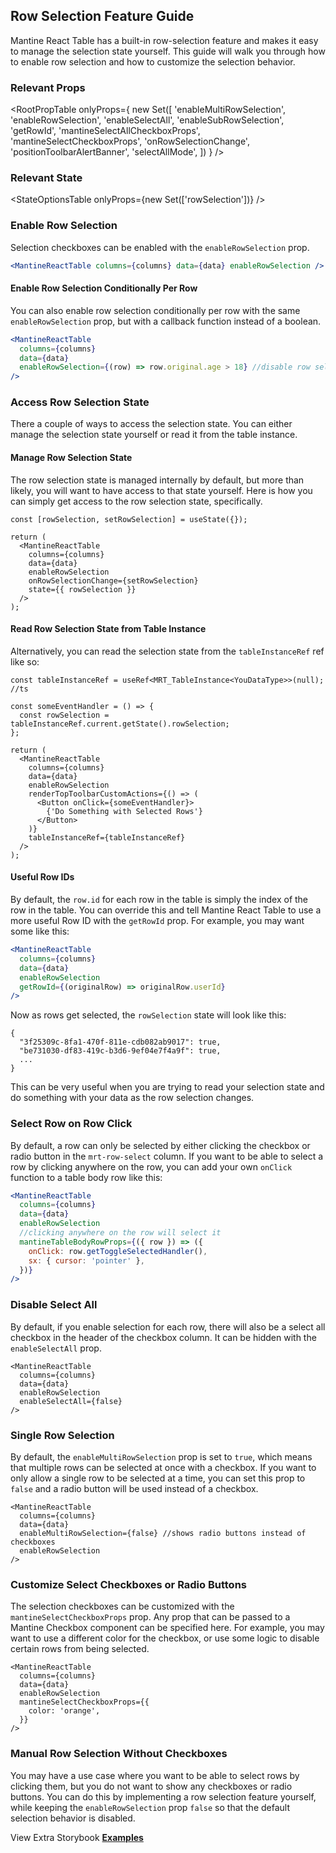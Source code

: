 
<Head>
  <title>Row Selection Feature Guide - Mantine React Table Docs</title>
  <meta
    name="description"
    content="How to add and customize row selection checkboxes in Mantine React Table"
  />
</Head>

## Row Selection Feature Guide

Mantine React Table has a built-in row-selection feature and makes it easy to manage the selection state yourself. This guide will walk you through how to enable row selection and how to customize the selection behavior.

### Relevant Props

<RootPropTable
  onlyProps={
    new Set([
      'enableMultiRowSelection',
      'enableRowSelection',
      'enableSelectAll',
      'enableSubRowSelection',
      'getRowId',
      'mantineSelectAllCheckboxProps',
      'mantineSelectCheckboxProps',
      'onRowSelectionChange',
      'positionToolbarAlertBanner',
      'selectAllMode',
    ])
  }
/>

### Relevant State

<StateOptionsTable onlyProps={new Set(['rowSelection'])} />

### Enable Row Selection

Selection checkboxes can be enabled with the `enableRowSelection` prop.

```jsx
<MantineReactTable columns={columns} data={data} enableRowSelection />
```

#### Enable Row Selection Conditionally Per Row

You can also enable row selection conditionally per row with the same `enableRowSelection` prop, but with a callback function instead of a boolean.

```jsx
<MantineReactTable
  columns={columns}
  data={data}
  enableRowSelection={(row) => row.original.age > 18} //disable row selection for rows with age <= 18
/>
```

### Access Row Selection State

There a couple of ways to access the selection state. You can either manage the selection state yourself or read it from the table instance.

#### Manage Row Selection State

The row selection state is managed internally by default, but more than likely, you will want to have access to that state yourself. Here is how you can simply get access to the row selection state, specifically.

```tsx
const [rowSelection, setRowSelection] = useState({});

return (
  <MantineReactTable
    columns={columns}
    data={data}
    enableRowSelection
    onRowSelectionChange={setRowSelection}
    state={{ rowSelection }}
  />
);
```

#### Read Row Selection State from Table Instance

Alternatively, you can read the selection state from the `tableInstanceRef` ref like so:

```tsx
const tableInstanceRef = useRef<MRT_TableInstance<YouDataType>>(null); //ts

const someEventHandler = () => {
  const rowSelection = tableInstanceRef.current.getState().rowSelection;
};

return (
  <MantineReactTable
    columns={columns}
    data={data}
    enableRowSelection
    renderTopToolbarCustomActions={() => (
      <Button onClick={someEventHandler}>
        {'Do Something with Selected Rows'}
      </Button>
    )}
    tableInstanceRef={tableInstanceRef}
  />
);
```

#### Useful Row IDs

By default, the `row.id` for each row in the table is simply the index of the row in the table. You can override this and tell Mantine React Table to use a more useful Row ID with the `getRowId` prop. For example, you may want some like this:

```jsx
<MantineReactTable
  columns={columns}
  data={data}
  enableRowSelection
  getRowId={(originalRow) => originalRow.userId}
/>
```

Now as rows get selected, the `rowSelection` state will look like this:

```tsx
{
  "3f25309c-8fa1-470f-811e-cdb082ab9017": true,
  "be731030-df83-419c-b3d6-9ef04e7f4a9f": true,
  ...
}
```

This can be very useful when you are trying to read your selection state and do something with your data as the row selection changes.

<EnableExample />

### Select Row on Row Click

By default, a row can only be selected by either clicking the checkbox or radio button in the `mrt-row-select` column. If you want to be able to select a row by clicking anywhere on the row, you can add your own `onClick` function to a table body row like this:

```jsx
<MantineReactTable
  columns={columns}
  data={data}
  enableRowSelection
  //clicking anywhere on the row will select it
  mantineTableBodyRowProps={({ row }) => ({
    onClick: row.getToggleSelectedHandler(),
    sx: { cursor: 'pointer' },
  })}
/>
```

### Disable Select All

By default, if you enable selection for each row, there will also be a select all checkbox in the header of the checkbox column. It can be hidden with the `enableSelectAll` prop.

```tsx
<MantineReactTable
  columns={columns}
  data={data}
  enableRowSelection
  enableSelectAll={false}
/>
```

### Single Row Selection

By default, the `enableMultiRowSelection` prop is set to `true`, which means that multiple rows can be selected at once with a checkbox. If you want to only allow a single row to be selected at a time, you can set this prop to `false` and a radio button will be used instead of a checkbox.

```tsx
<MantineReactTable
  columns={columns}
  data={data}
  enableMultiRowSelection={false} //shows radio buttons instead of checkboxes
  enableRowSelection
/>
```

<SingleExample />

### Customize Select Checkboxes or Radio Buttons

The selection checkboxes can be customized with the `mantineSelectCheckboxProps` prop. Any prop that can be passed to a Mantine Checkbox component can be specified here. For example, you may want to use a different color for the checkbox, or use some logic to disable certain rows from being selected.

```tsx
<MantineReactTable
  columns={columns}
  data={data}
  enableRowSelection
  mantineSelectCheckboxProps={{
    color: 'orange',
  }}
/>
```

<CustomizeExample />

### Manual Row Selection Without Checkboxes

You may have a use case where you want to be able to select rows by clicking them, but you do not want to show any checkboxes or radio buttons. You can do this by implementing a row selection feature yourself, while keeping the `enableRowSelection` prop `false` so that the default selection behavior is disabled.

<ManualExample />

View Extra Storybook **[Examples](https://www.mantine-react-table.dev/?path=/story/features-selection-examples)**

